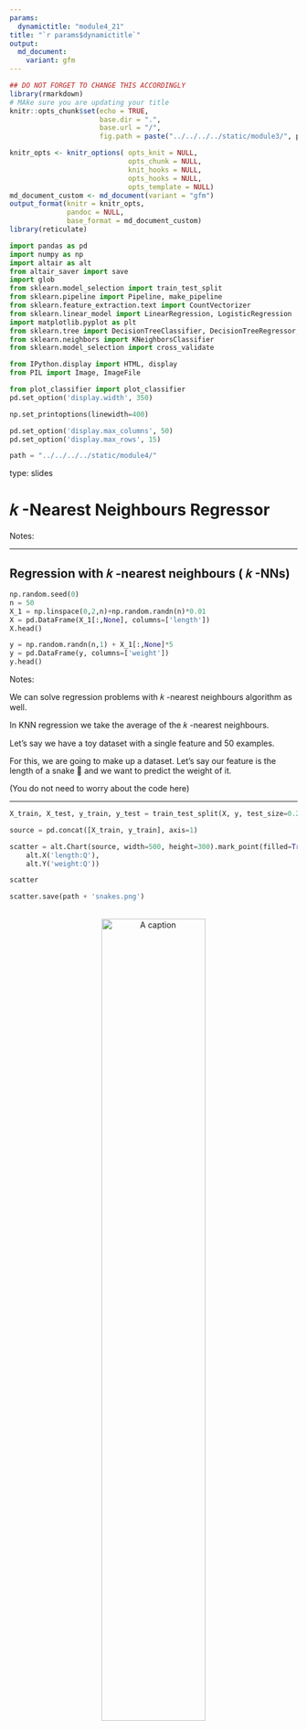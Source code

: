 ```yaml
---
params:
  dynamictitle: "module4_21"
title: "`r params$dynamictitle`"
output: 
  md_document:
    variant: gfm
---
```



```r
## DO NOT FORGET TO CHANGE THIS ACCORDINGLY 
library(rmarkdown)
# MAke sure you are updating your title 
knitr::opts_chunk$set(echo = TRUE,
                      base.dir = ".", 
                      base.url = "/",
                      fig.path = paste("../../../../static/module3/", params$dynamictitle,"/", sep = ""))

knitr_opts <- knitr_options( opts_knit = NULL,
                             opts_chunk = NULL,
                             knit_hooks = NULL,
                             opts_hooks = NULL,
                             opts_template = NULL)
md_document_custom <- md_document(variant = "gfm")
output_format(knitr = knitr_opts,
              pandoc = NULL,
              base_format = md_document_custom)
library(reticulate)

```


```python
import pandas as pd
import numpy as np
import altair as alt
from altair_saver import save
import glob
from sklearn.model_selection import train_test_split
from sklearn.pipeline import Pipeline, make_pipeline
from sklearn.feature_extraction.text import CountVectorizer
from sklearn.linear_model import LinearRegression, LogisticRegression
import matplotlib.pyplot as plt
from sklearn.tree import DecisionTreeClassifier, DecisionTreeRegressor, export_graphviz
from sklearn.neighbors import KNeighborsClassifier
from sklearn.model_selection import cross_validate

from IPython.display import HTML, display
from PIL import Image, ImageFile

from plot_classifier import plot_classifier
pd.set_option('display.width', 350)

np.set_printoptions(linewidth=400)

pd.set_option('display.max_columns', 50)
pd.set_option('display.max_rows', 15)

path = "../../../../static/module4/"
```


type: slides

# 𝑘 -Nearest Neighbours Regressor

Notes: <br>

---

## Regression with  𝑘 -nearest neighbours ( 𝑘 -NNs)



```python
np.random.seed(0)
n = 50
X_1 = np.linspace(0,2,n)+np.random.randn(n)*0.01
X = pd.DataFrame(X_1[:,None], columns=['length'])
X.head()
```

```python
y = np.random.randn(n,1) + X_1[:,None]*5
y = pd.DataFrame(y, columns=['weight'])
y.head()
```



Notes: 

We can solve regression problems with  𝑘 -nearest neighbours algorithm as well. 

In KNN regression we take the average of the  𝑘 -nearest neighbours.

Let's say we have a toy dataset with a single feature and 50 examples.

For this, we are going to make up a dataset. Let's say our feature is the length of a snake 🐍 and we want to predict the weight of it. 

(You do not need to worry about the code here)

---

```python
X_train, X_test, y_train, y_test = train_test_split(X, y, test_size=0.2, random_state=123)

```

```python
source = pd.concat([X_train, y_train], axis=1)

scatter = alt.Chart(source, width=500, height=300).mark_point(filled=True, color='green').encode(
    alt.X('length:Q'),
    alt.Y('weight:Q'))

scatter
```

```python
scatter.save(path + 'snakes.png')
```

<br>
<center><img src="/module4/snakes.png" alt="A caption" width="60%" /></center>


Notes:

Let's split up our data so we do not break the golden rule of machine learning.

Then we can plot our training data. 


---

```python
from sklearn.neighbors import KNeighborsRegressor
```

```python
knnr = KNeighborsRegressor(n_neighbors=1, weights="uniform")
knnr.fit(X_train,y_train);
```

```python
predicted = knnr.predict(X_train)
predicted[:5]
```

```python
knnr.score( X_train, y_train)  
```



Notes: 

Let's first import  `KNeighborsRegressor`.

We train our model just like before and predict, this time expecting a numerical value as a target. 

When we score it, we get a 100% training score and you'll see why in the next graph.  

---

<br>
<center><img src="/module4/snakes_1.png" alt="A caption" width="80%" /></center>

Notes: 

---

```python
knnr = KNeighborsRegressor(n_neighbors=10, weights="uniform")
knnr.fit(X_train, y_train);
```

```python
knnr.score(X_train, y_train)
```



<center><img src="/module4/snakes_10.png" alt="A caption" width="70%" /></center>

Notes: 

Let's see what happens when we use 𝑘=10.

Our accuracy decreases on our training data and we can see that our gold line is not intersecting all the points and is not as close to the actual value as before. 

---

## Using weighted distances

```python
knnr = KNeighborsRegressor(n_neighbors=10, weights="distance")
knnr.fit(X_train, y_train);
```

```python
knnr.score(X_train, y_train)
```

<center><img src="/module4/snakes_weighted.png" alt="A caption" width="65%" /></center>

Notes: 

We can also specify our `weights` parameter so that points that are closer, have more meaning to the prediction than points that are further away.



---

## Pros and Cons of 𝑘 -Nearest Neighbours

<br>
<br>

### Pros:

- Easy to understand, interpret.
- Simply hyperparameter  𝑘 (`n_neighbors`)controlling the fundamental tradeoff.
- Can learn very complex functions given enough data.
- Lazy learning: Takes no time to `fit`

<br>

### Cons:

- Can potentially be VERY slow during prediction time. 
- Often not that great test accuracy compared to the modern approaches.
- You should scale your features. We'll be looking into it in the next lecture. 

Notes: 

---

# Let’s apply what we learned!

Notes: <br>